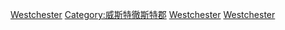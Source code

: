 [[Category:紐約州各縣人物|Westchester]]
[[Category:威斯特徹斯特郡|Category:威斯特徹斯特郡]]
[[Category:哈德遜河谷人|Westchester]]
[[Category:紐約城市群人|Westchester]]